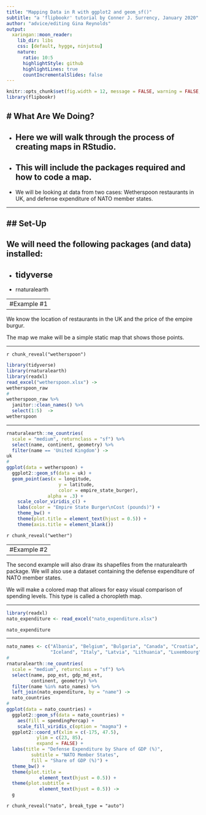 ```yaml
---
title: "Mapping Data in R with ggplot2 and geom_sf()"
subtitle: "a 'flipbookr' tutorial by Conner J. Surrency, January 2020"
author: "advice/editing Gina Reynolds"
output:
  xaringan::moon_reader:
    lib_dir: libs
    css: [default, hygge, ninjutsu]
    nature:
      ratio: 10:5
      highlightStyle: github
      highlightLines: true
      countIncrementalSlides: false
---
```


```r
knitr::opts_chunk$set(fig.width = 12, message = FALSE, warning = FALSE, comment = "", cache = T, fig.retina = 3)
library(flipbookr)
```

# What Are We Doing?
--

- Here we will walk through the process of creating maps in RStudio.
--

- This will include the packages required and how to code a map.
--

- We will be looking at data from two cases: Wetherspoon restaurants in UK, and defense expenditure of NATO member states. 


---

## Set-Up
--

We will need the following packages (and data) installed:  
--

- tidyverse
--

- rnaturalearth


---
#Example #1
--

We know the location of restaurants in the UK and the price of the empire burgur. 


The map we make will be a simple static map that shows those points.

---

`r chunk_reveal("wetherspoon")`

```r
library(tidyverse)
library(rnaturalearth)
library(readxl)
read_excel("wetherspoon.xlsx") ->
wetherspoon_raw
#
wetherspoon_raw %>%
  janitor::clean_names() %>% 
  select(1:5)  ->
wetherspoon
```

---

```r
rnaturalearth::ne_countries(
  scale = "medium", returnclass = "sf") %>% 
  select(name, continent, geometry) %>% 
  filter(name == 'United Kingdom') -> 
uk
#
ggplot(data = wetherspoon) + 
  ggplot2::geom_sf(data = uk) + 
  geom_point(aes(x = longitude, 
                   y = latitude, 
                   color = empire_state_burger), 
               alpha = .3) +
    scale_color_viridis_c() + 
    labs(color = "Empire State Burger\nCost (pounds)") +
    theme_bw() +
    theme(plot.title = element_text(hjust = 0.5)) + 
    theme(axis.title = element_blank()) 
```



`r chunk_reveal("wether")`


---
#Example #2
--

The second example will also draw its shapefiles from the rnaturalearth package. We will also use a dataset containing the defense expenditure of NATO member states. 

We will make a colored map that allows for easy visual comparison of spending levels. This type is called a choropleth map.

---


```r
library(readxl)
nato_expenditure <- read_excel("nato_expenditure.xlsx")

nato_expenditure
```
---

```r
nato_names <- c("Albania", "Belgium", "Bulgaria", "Canada", "Croatia", "Czech Republic", "Denmark", "Estonia", "France", "Germany", "Greece", "Hungary",
                "Iceland", "Italy", "Latvia", "Lithuania", "Luxembourg", "Montenegro", "Netherlands", "Norway", "Poland", "Portugal", "Romania", "Slovakia", "Slovenia", "Spain", "Turkey", "United Kingdom", "United States")
#
rnaturalearth::ne_countries(
  scale = "medium", returnclass = "sf") %>%   
  select(name, pop_est, gdp_md_est, 
         continent, geometry) %>%
  filter(name %in% nato_names) %>% 
  left_join(nato_expenditure, by = "name") ->
  nato_countries
#
ggplot(data = nato_countries) + 
  ggplot2::geom_sf(data = nato_countries) + 
    aes(fill = spendingPercap) +
    scale_fill_viridis_c(option = "magma") +
  ggplot2::coord_sf(xlim = c(-175, 47.5), 
           ylim = c(23, 85), 
           expand = FALSE) + 
  labs(title = "Defense Expenditure by Share of GDP (%)", 
         subtitle = "NATO Member States", 
         fill = "Share of GDP (%)") + 
  theme_bw() +
  theme(plot.title = 
            element_text(hjust = 0.5)) + 
  theme(plot.subtitle = 
            element_text(hjust = 0.5)) ->
  g
```

`r chunk_reveal("nato", break_type = "auto")`




